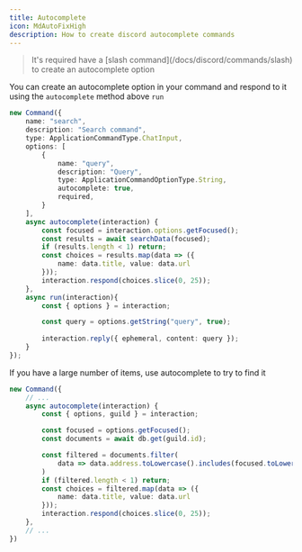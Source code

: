 ```yaml
---
title: Autocomplete
icon: MdAutoFixHigh
description: How to create discord autocomplete commands
---
```


<Blockquote icon={icons.warn} color="warn">
	It's required have a [slash command](/docs/discord/commands/slash) to create an autocomplete option
</Blockquote>

You can create an autocomplete option in your command and respond to it using the `autocomplete` method above `run`

```ts title="command.ts"
new Command({
	name: "search",
	description: "Search command",
	type: ApplicationCommandType.ChatInput,
	options: [
		{
			name: "query",
			description: "Query",
			type: ApplicationCommandOptionType.String,
			autocomplete: true,
			required,
		}
	],
	async autocomplete(interaction) {
		const focused = interaction.options.getFocused();
		const results = await searchData(focused);
		if (results.length < 1) return;
		const choices = results.map(data => ({
			name: data.title, value: data.url
		}));
		interaction.respond(choices.slice(0, 25));
	},
	async run(interaction){
		const { options } = interaction;

		const query = options.getString("query", true);
		
		interaction.reply({ ephemeral, content: query });
	}
});
```

If you have a large number of items, use autocomplete to try to find it

```ts title="command.ts"
new Command({
    // ...
    async autocomplete(interaction) {
		const { options, guild } = interaction;

        const focused = options.getFocused();
        const documents = await db.get(guild.id);

        const filtered = documents.filter(
            data => data.address.toLowercase().includes(focused.toLowercase())
        )
        if (filtered.length < 1) return;
        const choices = filtered.map(data => ({
			name: data.title, value: data.url
		}));
		interaction.respond(choices.slice(0, 25));
	},
    // ...
})
```